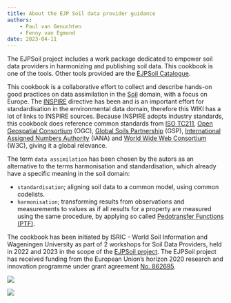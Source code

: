 ```yaml
---
title: About the EJP Soil data provider guidance
authors:
    - Paul van Genuchten
    - Fenny van Egmond
date: 2023-04-11
---
```


The EJPSoil project includes a work package dedicated to empower soil data providers in harmonizing and publishing soil data. This cookbook is one of the tools. Other tools provided are the [EJPSoil Catalogue](https://catalogue.ejpsoil.eu). 

This cookbook is a collaborative effort to collect and describe hands-on good practices on data assimilation in the 
[Soil](https://agrovoc.fao.org/browse/agrovoc/en/page/c_7156) domain, with a focus on Europe. The [INSPIRE](https://inspire.ec.europa.eu/) directive 
has been and is an important effort for standardisation in the environmental data domain, therefore this WIKI has a lot of links to INSPIRE sources. 
Because INSPIRE adopts industry standards, this cookbook does reference common standards from [ISO TC211](https://www.iso.org/committee/54904.html), [Open Geospatial Consortium](https://opengeospatial.org) (OGC), [Global Soils Partnership](https://www.fao.org/global-soil-partnership/en/) (GSP), 
[International Assigned Numbers Authority](https://www.iana.org/) (IANA) and [World Wide Web Consortium](https://www.w3.org/) (W3C), giving it a global relevance.

The term `data assimilation` has been chosen by the autors as an alternative to the terms harmonisation and standardisation, which already have a 
specific meaning in the soil domain:

- `standardisation`; aligning soil data to a common model, using common codelists.
- `harmonisation`; transforming results from observations and measurements to values as if all results for a property are measured using the same procedure, by applying so called [Pedotransfer Functions (PTF)](https://en.wikipedia.org/wiki/Pedotransfer_function).

The cookbook has been initiated by ISRIC - World Soil Information and Wageningen University as part of 2 workshops for Soil Data Providers, held in 
2022 and 2023 in the scope of the [EJPSoil project](https://ejpsoil.eu). The EJPSoil project has received funding from the European Union’s horizon 2020
research and innovation programme under grant agreement [No. 862695](https://cordis.europa.eu/project/id/862695).


::: {layout-ncol=2}
[![](https://search.researchequipment.wur.nl/resources/images/WUR_ZW_standard_cropped.png){fig-alt="WUR logo"}](https://www.wur.nl/en/research-results/research-institutes/environmental-research.htm)

[![](https://www.isric.org/themes/custom/basic/logo.svg){fig-alt="ISRIC logo"}](https://www.isric.org)
:::
